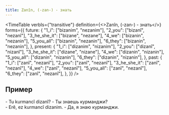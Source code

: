 ```yaml
---
title: Zanîn, (-zan-) - знать
---
```



<TimeTable
  verbIs={"transitive"}
  definition={<>Zanîn, (-zan-) - <Vt/> знать</>}
  forms={{
    future: {
      "1_i": ["bizanim", "nezanim"],
      "2_you": ["bizanî", "nezanî"],
      "3_he_she_it": ["bizane", "nezane"],
      "4_we": ["bizanin", "nezanin"],
      "5_you_all": ["bizanin", "nezanin"],
      "6_they": ["bizanin", "nezanin"],
    },
    present: {
      "1_i": ["dizanim", "nizanim"],
      "2_you": ["dizanî", "nizanî"],
      "3_he_she_it": ["dizane", "nizane"],
      "4_we": ["dizanin", "nizanin"],
      "5_you_all": ["dizanin", "nizanin"],
      "6_they": ["dizanin", "nizanin"],
    },
    past: {
      "1_i": ["zanî", "nezanî"],
      "2_you": ["zanî", "nezanî"],
      "3_he_she_it": ["zanî", "nezanî"],
      "4_we": ["zanî", "nezanî"],
      "5_you_all": ["zanî", "nezanî"],
      "6_they": ["zanî", "nezanî"],
    },
  }}
/>


## Пример

\- Tu kurmancî dizanî? - Ты знаешь курманджи?<br/>
\- Erê, ez kurmancî dizanim. - Да, я знаю курманджи.